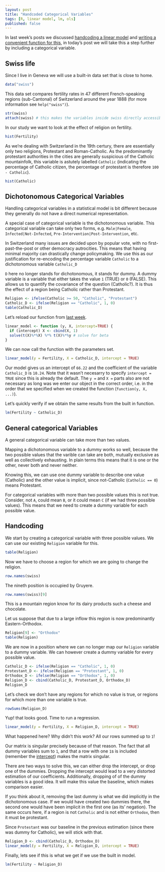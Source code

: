 ```yaml
---
layout: post
title: "Handcoded Categorical Variables"
tags: [R, linear model, lm, ols]
published: false
---
```


In last week's posts we discussed [handcoding a linear model](/handcoded-lm) and [writing a convenient function for this](/handcoded-lm-function),
in today's post we will take this a step further by including a categorical variable.


Swiss life
------------
Since I live in Geneva we will use a built-in data set that is close to home.

```r
data("swiss")
```

This data set compares fertility rates in 47 different French-speaking regions (sub-Cantonal) of Switzerland around the year 1888 (for more information see `help("swiss")`).

```r
str(swiss)
attach(swiss) # this makes the variables inside swiss directly accessible
```

In our study we want to look at the effect of religion on fertility.

```r
hist(Fertility)
```

As we're dealing with Switzerland in the 19th certury,
there are essentially only two religions, Protestant and Roman-Catholic.
As the predominantly protestant authorities in the cities are generally suspicious of the Catholic mountainfolk, this variable is astutely labelled `Catholic` (indicating the percentage of Catholic citizen, the percentage of protestant is therefore `100 - Catholic`).

```r
hist(Catholic)
```


Dichotonomous Categorical Variables
----------------------------------
Handling categorical variables in a statistical model is bit different because they generally do not have a direct numerical representation.

A special case of categorical variable is the dichotonomous variable. This categorical variable can take only two forms, e.g. `Male|Female`, `Infected|Not-Infected`, `Pre-Intervention|Post-Intervention`, etc.

In Switzerland many issues are decided upon by popular vote, with no first-past-the-post or other democracy autrocities.
This means that having minimal majority can drastically change policymaking.
We use this as our justification for re-encoding the percentage variable `Catholic` to a dichotonomous variable `Catholic_D`

`D` here no longer stands for dichotonomous, it stands for dummy. A dummy variable is a variable that either takes the value `1` (TRUE) or `0` (FALSE).
This allows us to quantify the covariance of the question (Catholic?).
It is thus the effect of a region being Catholic rather than Protestant.

```r
Religion <- ifelse(Catholic >= 50, "Catholic", "Protestant")
Catholic_D <- ifelse(Religion == "Catholic", 1, 0)
table(Catholic_D)
```

Let's reload our function from [last week](/handcoded-lm-function).

```r
linear_model <- function (y, X, intercept=TRUE) {
  if (intercept) X <- cbind(X, 1)
  solve(t(X)%*%X) %*% t(X)%*%y # solve for beta
}
```

We can now call the function with the parameters set.

```r
linear_model(y = Fertility, X = Catholic_D, intercept = TRUE)
```

Our model gives us an intercept of `66.22` and the coefficient of the variable `Catholic_D` is `10.24`.
Note that it wasn't necesarry to specify `intercept = TRUE` since this is already the default.
The `y = ` and `X = ` parts also are not necessary as long was we enter our object in the correct order,
i.e. in the order that we specified when we created the function (`function(y, X, ...)`).

Let's quickly verify if we obtain the same results from the built in function.

```r
lm(Fertility ~ Catholic_D)
```


General categorical Variables
-----------------------------
A general categorical variable can take more than two values.

Mapping a dichotonomous variable to a dummy works so well,
because the two possible values that the varible can take are both,
mutually exclusive as well as collectively exhausting.
In plain terms this means that it is one or the other, never both and never neither.

Knowing this, we can use one dummy variable to describe one value (Catholic)
and the other value is implicit, since not-Catholic (`Catholic == 0`) means Protestant.

For categorical variables with more than two possible values this is not true.
Consider, not `A`, could mean `B`, or it could mean `C` (if we had three possible values).
This means that we need to create a dummy variable for each possible value.


Handcoding
------------

We start by creating a categorical variable with three possible values.
We can use our existing `Religion` variable for this.

```r
table(Religion)
```

Now we have to choose a region for which we are going to change the religion.

```r
row.names(swiss)
```

The nineth position is occupied by Gruyere.

```r
row.names(swiss)[9]
```

This is a mountain region know for its dairy products such a cheese and chocolate.

Let us suppose that due to a large inflow this region is now predominantly Eastern-Orthodox.

```r
Religion[9] <- "Orthodox"
table(Religion)
```

We are now in a position where we can no longer map our `Religion` variable to a dummy variable.
We can however create a dummy variable for every possible value.

```r
Catholic_D <- ifelse(Religion == "Catholic", 1, 0)
Protestant_D <- ifelse(Religion == "Protestant", 1, 0)
Orthodox_D <- ifelse(Religion == "Orthodox", 1, 0)
Religion_D <- cbind(Catholic_D, Protestant_D, Orthodox_D)
Religion_D
```

Let's check we don't have any regions for which no value is true, or regions for which more than one variable is true.

```r
rowSums(Religion_D)
```

Yup! that looks good. Time to run a regression.

```r
linear_model(y = Fertility, X = Religion_D, intercept = TRUE)
```

What happened here? Why didn't this work? All our rows summed up to `1`!

Our matrix is singular precisely because of that reason. The fact that all dummy variables sum to `1`,
and that a row with one `1`s is included (remember the [intercept](/handcoded-lm)) makes the matrix singular.

There are two ways to solve this, we can either drop the intercept, or drop one of the dummies.
Dropping the intercept would lead to a very distorted estimation of our coefficients.
Additionally, dropping of of the dummy variables is a good idea. It will make this value the baseline, which makes comparison easier.

If you think about it, removing the last dummy is what we did implicitly in the dichotonomous case.
If we would have created two dummies there, the second one would have been implicit in the first one (as its' negation).
The same occurs here, if a region is not `Catholic` and is not either `Orthodox`, then it must be protestant.

Since `Protestant` was our baseline in the previous estimation (since there was dummy for Catholic), we will stick with that.

```r
Religion_D <- cbind(Catholic_D, Orthodox_D)
linear_model(y = Fertility, X = Religion_D, intercept = TRUE)
```

Finally, lets see if this is what we get if we use the built in model.

```r
lm(Fertility ~ Religion_D)
```
